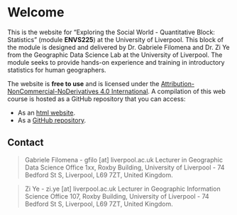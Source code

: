 # Welcome {.unnumbered}

This is the website for "Exploring the Social World - Quantitative Block: Statistics" (module **ENVS225**) at the University of Liverpool. This block of the module is designed and delivered by Dr. Gabriele Filomena and Dr. Zi Ye from the Geographic Data Science Lab at the University of Liverpool.
The module seeks to provide hands-on experience and training in introductory statistics for human geographers.


The website is **free to use** and is licensed under the [Attribution-NonCommercial-NoDerivatives 4.0 International](https://creativecommons.org/licenses/by-nc-nd/4.0/). A compilation of this web course is hosted as a GitHub repository that you can access:

-   As an [html website](https://gdsl-ul.github.io/stats).
-   As a [GitHub repository](https://github.com/GDSL-UL/stats).

## Contact {.unnumbered}

> Gabriele Filomena - gfilo \[at\] liverpool.ac.uk Lecturer in Geographic Data Science Office 1xx, Roxby Building, University of Liverpool - 74 Bedford St S, Liverpool, L69 7ZT, United Kingdom.

> Zi Ye - zi.ye \[at\] liverpool.ac.uk Lecturer in Geographic Information Science Office 107, Roxby Building, University of Liverpool - 74 Bedford St S, Liverpool, L69 7ZT, United Kingdom.
